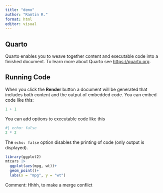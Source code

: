 ```yaml
---
title: "demo"
author: "Ramtin R."
format: html
editor: visual
---
```


## Quarto

Quarto enables you to weave together content and executable code into a finished document. To learn more about Quarto see <https://quarto.org>.

## Running Code

When you click the **Render** button a document will be generated that includes both content and the output of embedded code. You can embed code like this:

```r
1 + 1
```

You can add options to executable code like this

```r
#| echo: false
2 * 2
```

The `echo: false` option disables the printing of code (only output is displayed).

```r
library(ggplot2)
mtcars |>
  ggplot(aes(mpg, wt))+
  geom_point()+
  labs(x = "mpg", y = "wt")

```

Comment: Hhhh, to make a merge conflict
